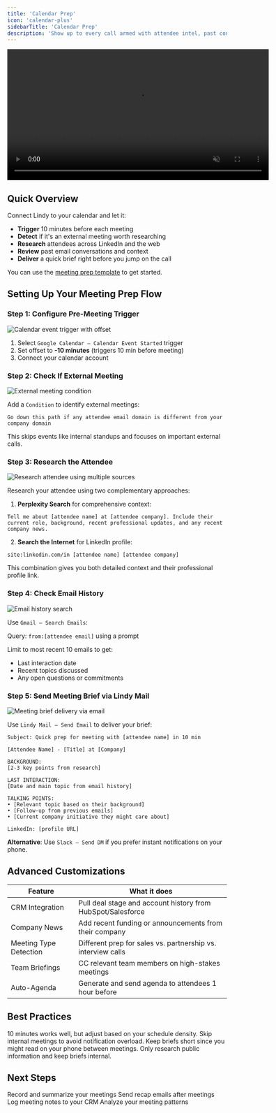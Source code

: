 ```yaml
---
title: 'Calendar Prep'
icon: 'calendar-plus'
sidebarTitle: 'Calendar Prep'
description: 'Show up to every call armed with attendee intel, past context, and a crisp agenda.'
---
```


<div style={{ display: 'flex', justifyContent: 'center', margin: '2rem 0' }}>
  <div className="video-card">
    <video
      src="https://lindyfiles.nyc3.cdn.digitaloceanspaces.com/triggers.mp4"
      width="600"
      autoPlay
      muted
      loop
      playsInline
      style={{ display: 'block', width: '100%', borderRadius: '16px' }}
    />
  </div>
</div>

## Quick Overview

Connect Lindy to your calendar and let it:

- **Trigger** 10 minutes before each meeting
- **Detect** if it's an external meeting worth researching
- **Research** attendees across LinkedIn and the web
- **Review** past email conversations and context
- **Deliver** a quick brief right before you jump on the call

You can use the [meeting prep template](https://chat.lindy.ai/home/?templateId=687565fdc1c16f08152a968a) to get started.

## Setting Up Your Meeting Prep Flow

### Step 1: Configure Pre-Meeting Trigger

<Frame>
 <img src="/lindy-brand-assets/calendar-prep-start.png" alt="Calendar event trigger with offset" />
</Frame>

1. Select `Google Calendar – Calendar Event Started` trigger
2. Set offset to **-10 minutes** (triggers 10 min before meeting)
3. Connect your calendar account

### Step 2: Check If External Meeting

<Frame>
 <img src="/lindy-brand-assets/calendar-prep-conditions.png" alt="External meeting condition" />
</Frame>

Add a `Condition` to identify external meetings:

```
Go down this path if any attendee email domain is different from your company domain
```

This skips events like internal standups and focuses on important external calls.

### Step 3: Research the Attendee

<Frame>
  <img src="/lindy-brand-assets/calendar-prep-research.png" alt="Research attendee using multiple sources" />
</Frame>

Research your attendee using two complementary approaches:

1. **Perplexity Search** for comprehensive context:
```
Tell me about [attendee name] at [attendee company]. Include their current role, background, recent professional updates, and any recent company news.
```

2. **Search the Internet** for LinkedIn profile:
```
site:linkedin.com/in [attendee name] [attendee company]
```

This combination gives you both detailed context and their professional profile link.

### Step 4: Check Email History

<Frame>
  <img src="/lindy-brand-assets/calendar-prep-search-emails.png" alt="Email history search" />
</Frame>

Use `Gmail – Search Emails`:

Query: `from:[attendee email]` using a prompt

Limit to most recent 10 emails to get:
- Last interaction date
- Recent topics discussed
- Any open questions or commitments

### Step 5: Send Meeting Brief via Lindy Mail

<Frame>
  <img src="/lindy-brand-assets/calendar-prep-send.png" alt="Meeting brief delivery via email" />
</Frame>

Use `Lindy Mail – Send Email` to deliver your brief:

```
Subject: Quick prep for meeting with [attendee name] in 10 min

[Attendee Name] - [Title] at [Company]

BACKGROUND:
[2-3 key points from research]

LAST INTERACTION: 
[Date and main topic from email history]

TALKING POINTS:
• [Relevant topic based on their background]
• [Follow-up from previous emails]
• [Current company initiative they might care about]

LinkedIn: [profile URL]
```

**Alternative**: Use `Slack – Send DM` if you prefer instant notifications on your phone.

## Advanced Customizations

| Feature | What it does |
|---------|--------------|
| CRM Integration | Pull deal stage and account history from HubSpot/Salesforce |
| Company News | Add recent funding or announcements from their company |
| Meeting Type Detection | Different prep for sales vs. partnership vs. interview calls |
| Team Briefings | CC relevant team members on high-stakes meetings |
| Auto-Agenda | Generate and send agenda to attendees 1 hour before |

## Best Practices

<AccordionGroup>
  <Accordion title="Optimize Timing">
    10 minutes works well, but adjust based on your schedule density.
  </Accordion>
  
  <Accordion title="Focus on External">
    Skip internal meetings to avoid notification overload.
  </Accordion>
  
  <Accordion title="Mobile-Friendly">
    Keep briefs short since you might read on your phone between meetings.
  </Accordion>
  
  <Accordion title="Privacy First">
    Only research public information and keep briefs internal.
  </Accordion>
</AccordionGroup>

## Next Steps

<CardGroup cols={2}>
  <Card title="Meeting Notetaker" href="/tutorials/meeting-notetaker" icon="microphone">
    Record and summarize your meetings
  </Card>
  <Card title="Follow-Up Automation" href="/tutorials/meeting-follow-up" icon="paper-plane">
    Send recap emails after meetings
  </Card>
  <Card title="CRM Auto-Update" href="/tutorials/crm-auto-update" icon="database">
    Log meeting notes to your CRM
  </Card>
  <Card title="Calendar Analytics" href="/tutorials/calendar-analytics" icon="chart-line">
    Analyze your meeting patterns
  </Card>
</CardGroup>